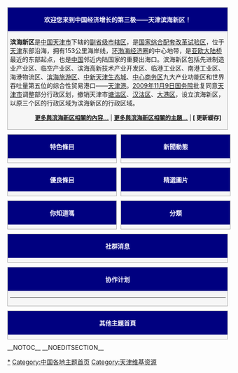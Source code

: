 {{模板:中華人民共和國地理主題瀏覽條}}
<div style="display:block;float:left;width:100%;"><div style="display:block;border:1px solid #aaaaaa;vertical-align: top; background-color:#F6F6F6;margin-bottom:10px;padding-bottom:5px;padding-left:5px;padding-right:4px;"><h2 style="padding:3px; background:navy; color:#f8f8ff; text-align:center; font-weight:bold; font-size:100%; margin-bottom:5px;margin-top:0;margin-left:-5px;margin-right:-4px;">欢迎您来到中国经济增长的第三极——天津滨海新区！</h2> 
{{col-begin}}
{{col-3}}

{{col-3}}

{{col-3}}

{{col-end}}

'''滨海新区'''是[[中华人民共和国|中国]][[天津市|天津市]]下辖的[[副省级区|副省级]][[市辖区|市辖区]]，是[[国家综合配套改革试验区|国家综合配套改革试验区]]，位于[[天津|天津]]东部沿海，拥有153公里海岸线，[[环渤海经济圈|环渤海经济圈]]的中心地带，是[[亚欧大陆桥|亚欧大陆桥]]最近的东部起点，也是[[中国|中国]]邻近内陆国家的重要出海口。滨海新区包括先进制造业产业区、临空产业区、滨海高新技术产业开发区、临港工业区、南港工业区、海港物流区、[[滨海旅游区|滨海旅游区]]、[[中新天津生态城|中新天津生态城]]、[[中心商务区|中心商务区]]九大产业功能区和世界吞吐量第五位的综合性贸易港口——[[天津港|天津港]]。[[2009年|2009年]][[11月9日|11月9日]][[中华人民共和国国务院|国务院]]批复同意[[天津市|天津市]]调整部分行政区划，撤销天津市[[塘沽区|塘沽区]]、[[汉沽区|汉沽区]]、[[大港区|大港区]]，设立滨海新区，以原三个区的行政区域为滨海新区的行政区域。

<div style="text-align:right;margin-right:10px;margin-bottom:4px;font-size:small;">'''[[滨海新区|更多與滨海新区相關的內容...]]''' | '''[[:Category:滨海新区|更多與滨海新区相關的主題...]]''' | '''[{{SERVER}}{{localurl:{{NAMESPACE}}:{{PAGENAME}}|action=purge}} 更新緩存]'''
</div> 
</div>

<div style="display:block;width:99%;float:left">
<div style="width:48%;display:block;float:left;">
<div style="display:block;border:1px solid #aaaaaa;vertical-align: top;width:100%; background-color:#F6F6F6;margin-bottom:10px;padding-bottom:5px;padding-left:5px;padding-right:4px;">

<h2 style="padding:3px; background:navy; color:#f8f8ff; text-align:center; font-weight:bold; font-size:100%; margin-bottom:5px;margin-top:0;margin-left:-5px;margin-right:-4px;">特色條目<span style="float:right;">{{ed2|Portal:滨海新区/特色條目| }}</span></h2>
{{:Portal:滨海新区/特色條目}}
</div>
<div style="display:block;border:1px solid #aaaaaa;vertical-align: top;width:100%; background-color:#F6F6F6;margin-bottom:10px;padding-bottom:5px;padding-left:5px;padding-right:4px;">
<h2 style="padding:3px; background:navy; color:#f8f8ff; text-align:center; font-weight:bold; font-size:100%; margin-bottom:5px;margin-top:0;margin-left:-5px;margin-right:-4px;">優良條目<span style="float:right;">{{ed2|Portal:滨海新区/優良條目| }}</span></h2>
{{:Portal:滨海新区/優良條目}}
</div>
<div style="display:block;border:1px solid #aaaaaa;vertical-align: top;width:100%; background-color:#F6F6F6;margin-bottom:10px;padding-bottom:5px;padding-left:5px;padding-right:4px;">
<h2 style="padding:3px; background:navy; color:#f8f8ff; text-align:center; font-weight:bold; font-size:100%; margin-bottom:5px;margin-top:0;margin-left:-5px;margin-right:-4px;">你知道嗎<span style="float:right;">{{ed2|Portal:滨海新区/你知道嗎| }}</span></h2>
{{:Portal:滨海新区/你知道嗎}}
</div>

</div>
<div style="width:48%;display:block;float:right;">
<div style="display:block;border:1px solid #aaaaaa;vertical-align: top;width:100%; background-color:#F6F6F6;margin-bottom:10px;padding-bottom:5px;padding-left:5px;padding-right:4px;">
<h2 style="padding:3px; background:navy; color:#f8f8ff; text-align:center; font-weight:bold; font-size:100%; margin-bottom:5px;margin-top:0;margin-left:-5px;margin-right:-4px;">新聞動態<span style="float:right;">{{ed2|Portal:滨海新区/新聞動態| }}</span></h2>
{{:Portal:滨海新区/新聞動態}}
</div>
<div style="display:block;border:1px solid #aaaaaa;vertical-align: top;width:100%; background-color:#F6F6F6;margin-bottom:10px;padding-bottom:5px;padding-left:5px;padding-right:4px;">
<h2 style="padding:3px; background:navy; color:#f8f8ff; text-align:center; font-weight:bold; font-size:100%; margin-bottom:5px;margin-top:0;margin-left:-5px;margin-right:-4px;">精選圖片<span style="float:right;">{{ed2|Portal:滨海新区/精選圖片| }}</span></h2>
{{:Portal:滨海新区/精選圖片}}
</div>
<div style="display:block;border:1px solid #aaaaaa;vertical-align: top;width:100%; background-color:#F6F6F6;margin-bottom:10px;padding-bottom:5px;padding-left:5px;padding-right:4px;">

<h2 style="padding:3px; background:navy; color:#f8f8ff; text-align:center; font-weight:bold; font-size:100%; margin-bottom:5px;margin-top:0;margin-left:-5px;margin-right:-4px;">分類<span style="float:right;">{{ed2|Portal:天津/分類| }}</span></h2>
{{:Portal:天津/分類}}
</div>

</div>
</div>


<div style="display:block;float:left;width:100%;">
<div style="display:block;border:1px solid #aaaaaa;vertical-align: top; background-color:#F6F6F6;margin-bottom:10px;padding-bottom:5px;padding-left:5px;padding-right:4px;">
<h2 style="padding:3px; background:navy; color:#f8f8ff; text-align:center; font-weight:bold; font-size:100%; margin-bottom:5px;margin-top:0;margin-left:-5px;margin-right:-4px;">社群消息<span style="float:right;">{{ed2|Portal:滨海新区/社群消息| }}</span></h2>
{{:Portal:滨海新区/社群消息}}
</div>
</div>

<div style="display:block;float:left;width:100%;">
<div style="display:block;border:1px solid #aaaaaa;vertical-align: top; background-color:#F6F6F6;margin-bottom:10px;padding-bottom:5px;padding-left:5px;padding-right:4px;">
<h2 style="padding:3px; background:navy; color:#f8f8ff; text-align:center; font-weight:bold; font-size:100%; margin-bottom:5px;margin-top:0;margin-left:-5px;margin-right:-4px;">协作计划<span style="float:right;">{{ed2|Portal:滨海新区/协作计划| }}</span></h2>
{{:Portal:滨海新区/协作计划}}
----
</div>
</div>
<div style="display:block;float:left;width:100%;">
<div style="display:block;border:1px solid #aaaaaa;vertical-align: top; background-color:#F6F6F6;margin-bottom:10px;padding-bottom:5px;padding-left:5px;padding-right:4px;">
<h2 style="padding:3px; background:navy; color:#f8f8ff; text-align:center; font-weight:bold; font-size:100%; margin-bottom:5px;margin-top:0;margin-left:-5px;margin-right:-4px;">其他主題首頁</h2>
<center>{{Portals}}</center>
</div>
</div>
__NOTOC__
__NOEDITSECTION__

[[Category:滨海新区|*]]
[[Category:中国各地主题首页|Category:中国各地主题首页]]
[[Category:天津维基资源|Category:天津维基资源]]